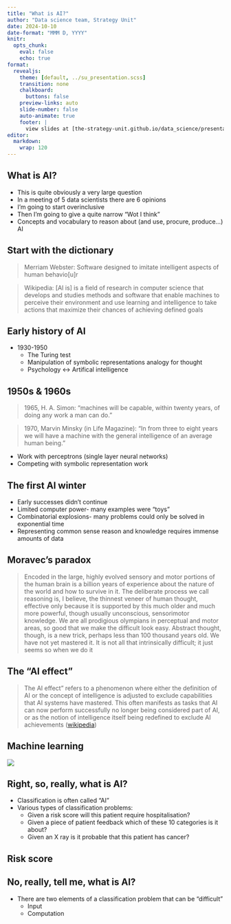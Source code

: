 ```yaml
---
title: "What is AI?"
author: "Data science team, Strategy Unit"
date: 2024-10-10
date-format: "MMM D, YYYY"
knitr:
  opts_chunk: 
    eval: false
    echo: true
format:
  revealjs:
    theme: [default, ../su_presentation.scss]
    transition: none
    chalkboard:
      buttons: false
    preview-links: auto
    slide-number: false
    auto-animate: true
    footer: |
      view slides at [the-strategy-unit.github.io/data_science/presentations](the-strategy-unit.github.io/data_science/presentations)
editor: 
  markdown: 
    wrap: 120
---
```


## What is AI?

* This is quite obviously a very large question
* In a meeting of 5 data scientists there are 6 opinions
* I'm going to start overinclusive
* Then I'm going to give a quite narrow "Wot I think"
* Concepts and vocabulary to reason about (and use, procure, produce...) AI

## Start with the dictionary

> Merriam Webster: Software designed to imitate intelligent aspects of human behavio[u]r

> Wikipedia: [AI is] is a field of research in computer science that develops and studies methods and software that enable machines to perceive their environment and use learning and intelligence to take actions that maximize their chances of achieving defined goals

## Early history of AI

* 1930-1950
    * The Turing test
    * Manipulation of symbolic representations analogy for thought
    * Psychology <-> Artifical intelligence

## 1950s & 1960s

> 1965, H. A. Simon: "machines will be capable, within twenty years, of doing any work a man can do."

> 1970, Marvin Minsky (in Life Magazine): "In from three to eight years we will have a machine with the general intelligence of an average human being."

* Work with perceptrons (single layer neural networks)
* Competing with symbolic representation work

## The first AI winter

* Early successes didn't continue
* Limited computer power- many examples were "toys"
* Combinatorial explosions- many problems could only be solved in exponential time
* Representing common sense reason and knowledge requires immense amounts of data

## Moravec's paradox

> Encoded in the large, highly evolved sensory and motor portions of the human brain is a billion years of experience about the nature of the world and how to survive in it. The deliberate process we call reasoning is, I believe, the thinnest veneer of human thought, effective only because it is supported by this much older and much more powerful, though usually unconscious, sensorimotor knowledge. We are all prodigious olympians in perceptual and motor areas, so good that we make the difficult look easy. Abstract thought, though, is a new trick, perhaps less than 100 thousand years old. We have not yet mastered it. It is not all that intrinsically difficult; it just seems so when we do it

## The "AI effect"

> The AI effect" refers to a phenomenon where either the definition of AI or the concept of intelligence is adjusted to exclude capabilities that AI systems have mastered. This often manifests as tasks that AI can now perform successfully no longer being considered part of AI, or as the notion of intelligence itself being redefined to exclude AI achievements ([wikipedia](https://en.wikipedia.org/wiki/AI_effect))

## Machine learning

![](ml.png)

## Right, so, really, what is AI?

* Classification is often called "AI"
* Various types of classification problems:
  * Given a risk score will this patient require hospitalisation?
  * Given a piece of patient feedback which of these 10 categories is it about?
  * Given an X ray is it probable that this patient has cancer?

## Risk score

## No, really, tell me, what is AI?

* There are two elements of a classification problem that can be "difficult"
  * Input
  * Computation

